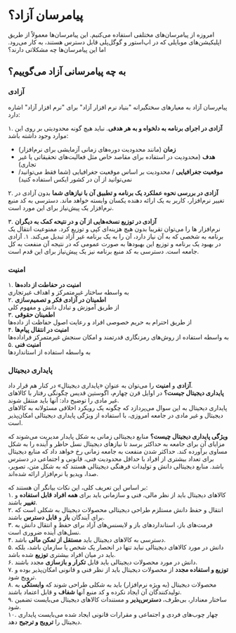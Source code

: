 
# پیامرسان آزاد؟

امروزه از پیامرسان‌های مختلفی استفاده می‌کنیم. این پیامرسان‌ها معمولاً از طریق اپلیکیشن‌های موبایلی که در اپ‌استور و گوگل‌پلی قابل دسترس هستند، به کار می‌رود. اما این پیامرسان‌ها چه مشکلاتی دارند؟



## به چه پیامرسانی آزاد می‌گوییم؟
### آزادی
پیام‌رسان آزاد به معیارهای سختگیرانه "بنیاد نرم افزار آزاد" برای "نرم افزار آزاد" اشاره دارد:  

۱. **آزادی در اجرای برنامه به دلخواه و به هر هدفی**. نباید هیچ گونه محدودیتی بر روی این موارد وجود داشته باشد:  
- **زمان** (مانند محدودیت دوره‌های زمانی آزمایشی برای نرم‌افزار)
- **هدف** (محدودیت در استفاده برای مقاصد خاص مثل فعالیت‌های تحقیقاتی یا غیر تجاری)
- **موقعیت جغرافیایی**  / محدودیت بر اساس موقعیت جغرافیایی (شما فقط می‌توانید/نمی‌توانید از آن در کشور ایکس استفاده کنید)  

۲. **آزادی در بررسی نحوه عملکرد یک برنامه و تطبیق آن با نیاز‌های شما**
بدون آزادی در تغییر نرم‌افزار، کاربر به یک ارائه دهنده یکسان وابسته خواهد ماند. دسترسی به کد منبع نرم‌افزار یک پیش‌نیاز برای این مورد است.  

۳.  **آزادی در توزیع نسخه‌هایی از آن و در نتیحه کمک به دیگران**  
نرم‌افزار ها را می‌توان تقریبا بدون هیچ هزینه‌ای کپی و توزیع کرد. ممنوعیت انتقال یک برنامه به شخصی که به آن نیاز دارد، آن را به یک برنامه غیر آزاد تبدیل می‌کند.
	۱. آزادی در بهبود یک برنامه و توزیع این بهبود‌ها به صورت عمومی که در نتیجه آن منفعت به کل جامعه است.
	دسترسی به کد منبع برنامه نیز یک پیش‌نیاز برای این قدم است.
	
### امنیت
۱. **امنیت در حفاطت از داده‌ها**   
به واسطه ساختار غیرمتمرکز و اهداف غیرتجاری  
۲. **اطمینان در آزادی  فکر و تصمیم‌سازی**   
از طریق آموزش و تبادل دانش و مفهوم کلی  
۳. **اطمینان حقوقی**  
از طریق احترام به حریم خصوصی افراد و رعایت اصول حفاظت از داده‌ها  
۴. **امنیت در انتقال پیام‌ها**  
به واسطه استفاده از روش‌های رمزنگاری قدرتمند و امکان سنجش غیرمتمرکز فراداده‌ها  
۵. **امنیت فنی**  
به واسطه استفاده از استاندارد‌ها

### پایداری دیجیتال
**آزادی** و **امنیت**  را می‌توان به عنوان «پایداری دیجیتال» در کنار هم قرار داد.  
**پایداری دیجیتال جیست؟** در اوایل قرن چهارم، اگوستین قدیس چگونگی رفتار با کالاهای غیر‌ مادی را توضیح داد: آنها باید منتقل شوند.  
پایداری دیحیتال به این سوال می‌پردازد که چگونه یک رویکرد اخلاقی مسئولانه به کالاهای دیجیتال و غیر مادی در جامعه امروزی، با استفاده از ویژگی پایداری دیجیتالی امکان‌پذیر است.

**ویژگی پایداری دیجیتال چیست؟** منابع دیجیتالی زمانی به شکل پایدار مدیریت می‌شوند که مزایای آن برای جامعه به حداکثر برسد تا نیازهای دیجیتال نسل حاظر و آینده را به شکل مساوی برآورده کند. حداکثر شدن منفعت به جامعه زمانی رخ خواهد داد که منابع دیجیتال برای تعداد بیشتری از افراد با حداقل محدودیت فنی، قانونی و اجتماعی در دسترس باشد. منابع دیجیتالی دانش و  تولیدات فرهنگی دیجیتالی هستند که به شکل متن، تصویر، صدا، ویدیو یا نرم‌افزار ارائه شده‌اند.  

بر اساس این تعریف کلی، این نکات بیانگر آن هستند که:  
۱. کالاهای دیجیتال باید از نظر مالی، فنی و سازمانی باید برای **همه افراد**  **قابل استفاده** و **تغییر** باشند.  
۲. انتقال و حفظ دانش مستلزم طراحی دیجیتالی محصولات دیجیتال به شکلی است که برای آیندگان **باز** و **قابل دسترس** باشند.  
۳. فرمت‌های باز، استاندارد‌های باز و لایسنس‌های آزاد برای  حفظ و انتقال دانش به نسل‌های آینده ضروری است.  
۴. دسترسی به کالاهای دیجیتال باید **مستقل از تمکن مالی** باشد.  
۵. دانش در مورد کالاهای دیجیتالی نباید تنها در انحصار یک شخص یا سازمان باشد، بلکه باید در میان افراد بیشتری **توزیع** شده باشد.  
۶. دانش در مورد محصولات دیجیتالی باید قابل **تکرار و باز‌سازی** مجدد باشند.  
۷. **توزیع و استفاده مجدد** از محصولات دیجیتال باید از نظر فنی و قانونی امکان‌پذیر  بوده و ترویج شود.  
۸. محصولات دیجیتال (به ویژه نرم‌افزار) باید به شکلی طراحی شوند که **وابستگی** به تولید‌کنندگان آن ایجاد نکرده و کد منبع آنها **شفاف** و قابل اعتماد باشند.  
۹. ساختار معنا‌دار، بی‌طرف، **دسترس‌پذیر** و مستندات کالاهای دیجیتال می‌بایست تضمین شود.  
۱۰. چهار چوب‌های فردی و اجتماعی و مقرارات قانونی ایجاد شده می‌بایست پایداری دیجیتال را **ترویج و ترجیح** دهد.